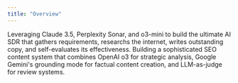 ```yaml
---
title: "Overview"
---
```


<CardGroup cols={2}>
<Card  title="Ultimate AI SDR" href="/guides/prompts/ultimate-ai-sdr" img="https://encrypted-tbn0.gstatic.com/images?q=tbn:ANd9GcQEtkhY-7aLhzuiq1rBOWlMx8H_jStatIVoaQ&s">
    Leveraging Claude 3.5, Perplexity Sonar, and o3-mini to build the ultimate AI SDR that gathers requirements, researchs the internet, writes outstanding copy, and self-evaluates its effectiveness.
</Card>

<Card  title="AI SEO Agent" href="/guides/prompts/si-seo-agent" img="https://cdn.analyticsvidhya.com/wp-content/uploads/2024/07/image-67.png">
    Building a sophisticated SEO content system that combines OpenAI o3 for strategic analysis, Google Gemini's grounding mode for factual content creation, and LLM-as-judge for review systems.
</Card>
</CardGroup>
